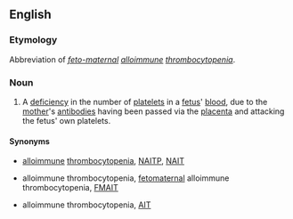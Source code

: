 ==English==
{{wikipedia|feto-maternal alloimmune thrombocytopenia}}

===Etymology===
Abbreviation of ''[[feto-maternal]] [[alloimmune]] [[thrombocytopenia]]''.

===Noun===
{{en-noun|-}}

# {{lb|en|pathology}} A [[deficiency]] in the number of [[platelets]] in a [[fetus]]' [[blood]], due to the [[mother]]'s [[antibody|antibodies]] having been passed via the [[placenta]] and attacking the fetus' own platelets.

====Synonyms====
* {{l|en|neonatal}} [[alloimmune]] [[thrombocytopenia]], [[NAITP]], [[NAIT]]
* {{l|en|feto-maternal}} alloimmune thrombocytopenia, [[fetomaternal]] alloimmune thrombocytopenia, [[FMAIT]]
* alloimmune thrombocytopenia, [[AIT]]